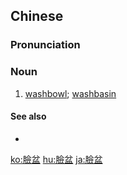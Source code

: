 {{also|脸盆}}
==Chinese==
{{zh-forms|s=脸盆}}

===Pronunciation===
{{zh-pron
|m=liǎnpén
|c=lim5 pun4
|cat=n
}}

===Noun===
{{zh-noun|mw=個}}

# [[washbowl]]; [[washbasin]]

====See also====
* {{zh-l|盥洗盆}}

{{zh-cat|Advanced}}

[[ko:臉盆]]
[[hu:臉盆]]
[[ja:臉盆]]